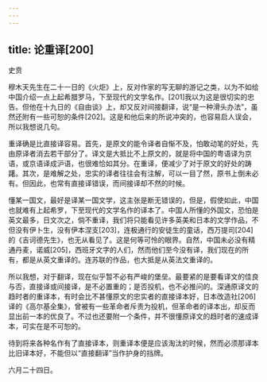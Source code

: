 ```yaml
---
---
---
```

title: 论重译[200]
---




史贲

穆木天先生在二十一日的《火炬》上，反对作家的写无聊的游记之类，以为不如给中国介绍一点上起希腊罗马，下至现代的文学名作。[201]我以为这是很切实的忠告。但他在十九日的《自由谈》上，却又反对间接翻译，说“是一种滑头办法”，虽然还附有一些可恕的条件[202]。这是和他后来的所说冲突的，也容易启人误会，所以我想说几句。

重译确是比直接译容易。首先，是原文的能令译者自惭不及，怕敢动笔的好处，先由原译者消去若干部分了。译文是大抵比不上原文的，就是将中国的粤语译为京语，或京语译成沪语，也很难恰如其分。在重译，便减少了对于原文的好处的踌躇。其次，是难解之处，忠实的译者往往会有注解，可以一目了然，原书上倒未必有。但因此，也常有直接译错误，而间接译却不然的时候。

懂某一国文，最好是译某一国文学，这主张是断无错误的，但是，假使如此，中国也就难有上起希罗，下至现代的文学名作的译本了。中国人所懂的外国文，恐怕是英文最多，日文次之，倘不重译，我们将只能看见许多英美和日本的文学作品，不但没有伊卜生，没有伊本涅支[203]，连极通行的安徒生的童话，西万提司[204]的《吉诃德先生》，也无从看见了。这是何等可怜的眼界。自然，中国未必没有精通丹麦，诺威[205]，西班牙文字的人们，然而他们至今没有译，我们现在的所有，都是从英文重译的。连苏联的作品，也大抵是从英法文重译的。

所以我想，对于翻译，现在似乎暂不必有严峻的堡垒。最要紧的是要看译文的佳良与否，直接译或间接译，是不必置重的；是否投机，也不必推问的。深通原译文的趋时者的重译本，有时会比不甚懂原文的忠实者的直接译本好，日本改造社[206]译的《高尔基全集》，曾被有一些革命者斥责为投机，但革命者的译本出，却反而显出前一本的优良了。不过也还要附一个条件，并不很懂原译文的趋时者的速成译本，可实在是不可恕的。

待到将来各种名作有了直接译本，则重译本便是应该淘汰的时候，然而必须那译本比旧译本好，不能但以“直接翻译”当作护身的挡牌。

六月二十四日。